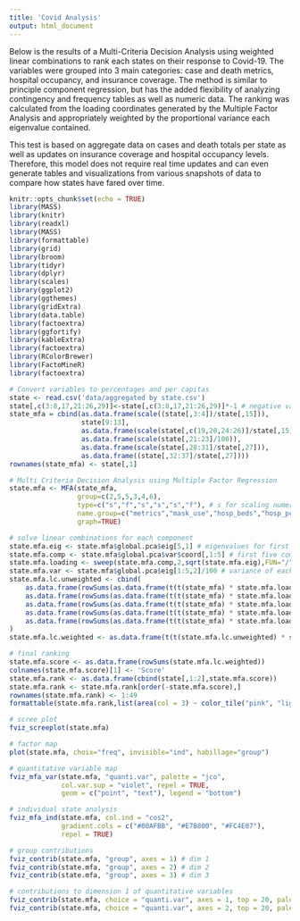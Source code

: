```yaml
---
title: 'Covid Analysis'
output: html_document
---
```


Below is the results of a Multi-Criteria Decision Analysis using weighted linear combinations to rank each states on their response to Covid-19. The variables were grouped into 3 main categories: case and death metrics, hospital occupancy, and insurance coverage. The method is similar to principle component regression, but has the added flexibility of analyzing contingency and frequency tables as well as numeric data. The ranking was calculated from the loading coordinates generated by the Multiple Factor Analysis and appropriately weighted by the proportional variance each eigenvalue contained.

This test is based on aggregate data on cases and death totals per state as well as updates on insurance coverage and hospital occupancy levels. Therefore, this model does not require real time updates and can even generate tables and visualizations from various snapshots of data to compare how states have fared over time.

```r
knitr::opts_chunk$set(echo = TRUE)
library(MASS)
library(knitr)
library(readxl)
library(MASS)
library(formattable)
library(grid)
library(broom)
library(tidyr)
library(dplyr)
library(scales)
library(ggplot2)
library(ggthemes)
library(gridExtra)
library(data.table)
library(factoextra)
library(ggfortify)
library(kableExtra)
library(factoextra)
library(RColorBrewer)
library(FactoMineR)
library(factoextra)
```

```r
# Convert variables to percentages and per capitas
state <- read.csv('data/aggregated by state.csv')
state[,c(3:8,17,21:26,29)]<-state[,c(3:8,17,21:26,29)]*-1 # negative value inverts (ex. more deaths lowers score)
state_mfa = cbind(as.data.frame(scale((state[,3:4])/state[,15])),
                  state[9:13],
                  as.data.frame(scale(state[,c(19,20,24:26)]/state[,15])), 
                  as.data.frame(scale(state[,21:23]/100)),
                  as.data.frame(scale(state[,28:31]/state[,27])),
                  as.data.frame((state[,32:37]/state[,27])))
rownames(state_mfa) <- state[,1]
```

```r
# Multi Criteria Decision Analysis using Multiple Factor Regression
state.mfa <- MFA(state_mfa,
                 group=c(2,5,5,3,4,6),
                 type=c("s","f","s","s","s","f"), # s for scaling numeric, f for frequency
                 name.group=c("metrics","mask_use","hosp_beds","hosp_pct","coverage","pct_coverage"),
                 graph=TRUE)
```

```r
# solve linear combinations for each component
state.mfa.eig <- state.mfa$global.pca$eig[5,1] # eigenvalues for first five components
state.mfa.comp <- state.mfa$global.pca$var$coord[,1:5] # first five components
state.mfa.loading <- sweep(state.mfa.comp,2,sqrt(state.mfa.eig),FUN="/")
state.mfa.var <- state.mfa$global.pca$eig[1:5,2]/100 # variance of each component
state.mfa.lc.unweighted <- cbind(
    as.data.frame(rowSums(as.data.frame(t(t(state_mfa) * state.mfa.loading[,1])), na.rm=TRUE)),
    as.data.frame(rowSums(as.data.frame(t(t(state_mfa) * state.mfa.loading[,2])), na.rm=TRUE)),
    as.data.frame(rowSums(as.data.frame(t(t(state_mfa) * state.mfa.loading[,3])), na.rm=TRUE)),
    as.data.frame(rowSums(as.data.frame(t(t(state_mfa) * state.mfa.loading[,4])), na.rm=TRUE)),
    as.data.frame(rowSums(as.data.frame(t(t(state_mfa) * state.mfa.loading[,5])), na.rm=TRUE))
)
state.mfa.lc.weighted <- as.data.frame(t(t(state.mfa.lc.unweighted) * state.mfa.var))
```

```r
# final ranking
state.mfa.score <- as.data.frame(rowSums(state.mfa.lc.weighted))
colnames(state.mfa.score)[1] <- 'Score'
state.mfa.rank <- as.data.frame(cbind(state[,1:2],state.mfa.score))
state.mfa.rank <- state.mfa.rank[order(-state.mfa.score),]
rownames(state.mfa.rank) <- 1:49
formattable(state.mfa.rank,list(area(col = 3) ~ color_tile("pink", "lightgreen")),align="c")
```

```r
# scree plot
fviz_screeplot(state.mfa) 

# factor map
plot(state.mfa, choix="freq", invisible="ind", habillage="group") 

# quantitative variable map
fviz_mfa_var(state.mfa, "quanti.var", palette = "jco", 
             col.var.sup = "violet", repel = TRUE,
             geom = c("point", "text"), legend = "bottom") 

# individual state analysis
fviz_mfa_ind(state.mfa, col.ind = "cos2", 
             gradient.cols = c("#00AFBB", "#E7B800", "#FC4E07"),
             repel = TRUE)

# group contributions
fviz_contrib(state.mfa, "group", axes = 1) # dim 1
fviz_contrib(state.mfa, "group", axes = 2) # dim 2
fviz_contrib(state.mfa, "group", axes = 3) # dim 3

# contributions to dimension 1 of quantitative variables
fviz_contrib(state.mfa, choice = "quanti.var", axes = 1, top = 20, palette = "jco")
fviz_contrib(state.mfa, choice = "quanti.var", axes = 2, top = 20, palette = "jco")
```